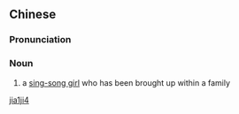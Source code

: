 ==Chinese==
{{zh-forms}}

===Pronunciation===
{{zh-pron
|m=jiājì
|cat=n
}}

===Noun===
{{zh-noun}}

# {{lb|zh|archaic}} a [[w:Sing-song girls|sing-song girl]] who has been brought up within a family

[[Category:Mandarin archaic terms|jia1ji4]]